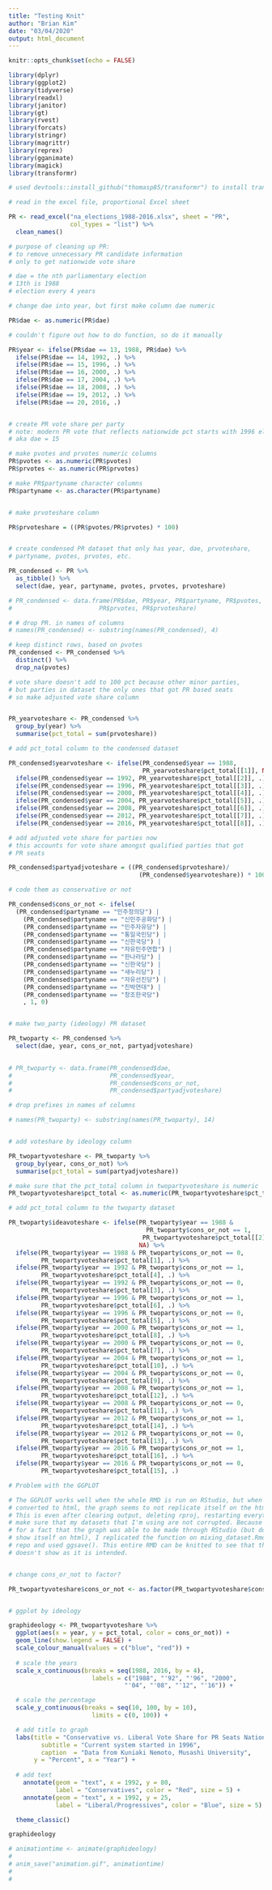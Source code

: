 ```yaml
---
title: "Testing Knit"
author: "Brian Kim"
date: "03/04/2020"
output: html_document
---
```


```r
knitr::opts_chunk$set(echo = FALSE)

library(dplyr)
library(ggplot2)
library(tidyverse)
library(readxl)
library(janitor)
library(gt)
library(rvest)
library(forcats)
library(stringr)
library(magrittr)
library(reprex)
library(gganimate)
library(magick)
library(transformr)

# used devtools::install_github("thomasp85/transformr") to install transformr package

```


```r

# read in the excel file, proportional Excel sheet

PR <- read_excel("na_elections_1988-2016.xlsx", sheet = "PR",
                 col_types = "list") %>%
  clean_names()


```

```r


# purpose of cleaning up PR: 
# to remove unnecessary PR candidate information 
# only to get nationwide vote share

# dae = the nth parliamentary election
# 13th is 1988
# election every 4 years

# change dae into year, but first make column dae numeric

PR$dae <- as.numeric(PR$dae)

# couldn't figure out how to do function, so do it manually

PR$year <- ifelse(PR$dae == 13, 1988, PR$dae) %>%
  ifelse(PR$dae == 14, 1992, .) %>%
  ifelse(PR$dae == 15, 1996, .) %>%
  ifelse(PR$dae == 16, 2000, .) %>%
  ifelse(PR$dae == 17, 2004, .) %>%
  ifelse(PR$dae == 18, 2008, .) %>%
  ifelse(PR$dae == 19, 2012, .) %>%
  ifelse(PR$dae == 20, 2016, .)


# create PR vote share per party
# note: modern PR vote that reflects nationwide pct starts with 1996 election
# aka dae = 15

# make pvotes and prvotes numeric columns
PR$pvotes <- as.numeric(PR$pvotes)
PR$prvotes <- as.numeric(PR$prvotes)

# make PR$partyname character columns
PR$partyname <- as.character(PR$partyname)


# make prvoteshare column

PR$prvoteshare = ((PR$pvotes/PR$prvotes) * 100)


# create condensed PR dataset that only has year, dae, prvoteshare, 
# partyname, pvotes, prvotes, etc.

PR_condensed <- PR %>%
  as_tibble() %>%
  select(dae, year, partyname, pvotes, prvotes, prvoteshare)

# PR_condensed <- data.frame(PR$dae, PR$year, PR$partyname, PR$pvotes,  
#                        PR$prvotes, PR$prvoteshare)

# # drop PR. in names of columns
# names(PR_condensed) <- substring(names(PR_condensed), 4)

# keep distinct rows, based on pvotes
PR_condensed <- PR_condensed %>%
  distinct() %>%
  drop_na(pvotes)

```

```r


# vote share doesn't add to 100 pct because other minor parties,
# but parties in dataset the only ones that got PR based seats
# so make adjusted vote share column


PR_yearvoteshare <- PR_condensed %>%
  group_by(year) %>%
  summarise(pct_total = sum(prvoteshare))

# add pct_total column to the condensed dataset

PR_condensed$yearvoteshare <- ifelse(PR_condensed$year == 1988, 
                                     PR_yearvoteshare$pct_total[[1]], NA) %>%
  ifelse(PR_condensed$year == 1992, PR_yearvoteshare$pct_total[[2]], .) %>%
  ifelse(PR_condensed$year == 1996, PR_yearvoteshare$pct_total[[3]], .) %>%
  ifelse(PR_condensed$year == 2000, PR_yearvoteshare$pct_total[[4]], .) %>%
  ifelse(PR_condensed$year == 2004, PR_yearvoteshare$pct_total[[5]], .) %>%
  ifelse(PR_condensed$year == 2008, PR_yearvoteshare$pct_total[[6]], .) %>%
  ifelse(PR_condensed$year == 2012, PR_yearvoteshare$pct_total[[7]], .) %>%
  ifelse(PR_condensed$year == 2016, PR_yearvoteshare$pct_total[[8]], .)

# add adjusted vote share for parties now
# this accounts for vote share amongst qualified parties that got 
# PR seats

PR_condensed$partyadjvoteshare = ((PR_condensed$prvoteshare)/
                                    (PR_condensed$yearvoteshare)) * 100


```

```r
# code them as conservative or not

PR_condensed$cons_or_not <- ifelse(
  (PR_condensed$partyname == "민주정의당") | 
    (PR_condensed$partyname == "신민주공화당") | 
    (PR_condensed$partyname == "민주자유당") | 
    (PR_condensed$partyname == "통일국민당") | 
    (PR_condensed$partyname == "신한국당") | 
    (PR_condensed$partyname == "자유민주연합") | 
    (PR_condensed$partyname == "한나라당") |
    (PR_condensed$partyname == "신한국당") | 
    (PR_condensed$partyname == "새누리당") |
    (PR_condensed$partyname == "자유선진당") |
    (PR_condensed$partyname == "친박연대") | 
    (PR_condensed$partyname == "창조한국당")
    , 1, 0)


# make two_party (ideology) PR dataset

PR_twoparty <- PR_condensed %>%
  select(dae, year, cons_or_not, partyadjvoteshare)
  

# PR_twoparty <- data.frame(PR_condensed$dae,
#                           PR_condensed$year,
#                           PR_condensed$cons_or_not, 
#                           PR_condensed$partyadjvoteshare)

# drop prefixes in names of columns

# names(PR_twoparty) <- substring(names(PR_twoparty), 14)


# add voteshare by ideology column

PR_twopartyvoteshare <- PR_twoparty %>%
  group_by(year, cons_or_not) %>%
  summarise(pct_total = sum(partyadjvoteshare))

# make sure that the pct_total column in twopartyvoteshare is numeric
PR_twopartyvoteshare$pct_total <- as.numeric(PR_twopartyvoteshare$pct_total)

```

```r
# add pct_total column to the twoparty dataset

PR_twoparty$ideavoteshare <- ifelse(PR_twoparty$year == 1988 &
                                      PR_twoparty$cons_or_not == 1,
                                     PR_twopartyvoteshare$pct_total[[2]],
                                    NA) %>%
  ifelse(PR_twoparty$year == 1988 & PR_twoparty$cons_or_not == 0,
         PR_twopartyvoteshare$pct_total[1], .) %>%
  ifelse(PR_twoparty$year == 1992 & PR_twoparty$cons_or_not == 1,
         PR_twopartyvoteshare$pct_total[4], .) %>%
  ifelse(PR_twoparty$year == 1992 & PR_twoparty$cons_or_not == 0,
         PR_twopartyvoteshare$pct_total[3], .) %>%
  ifelse(PR_twoparty$year == 1996 & PR_twoparty$cons_or_not == 1,
         PR_twopartyvoteshare$pct_total[6], .) %>%
  ifelse(PR_twoparty$year == 1996 & PR_twoparty$cons_or_not == 0,
         PR_twopartyvoteshare$pct_total[5], .) %>%
  ifelse(PR_twoparty$year == 2000 & PR_twoparty$cons_or_not == 1,
         PR_twopartyvoteshare$pct_total[8], .) %>%
  ifelse(PR_twoparty$year == 2000 & PR_twoparty$cons_or_not == 0,
         PR_twopartyvoteshare$pct_total[7], .) %>%
  ifelse(PR_twoparty$year == 2004 & PR_twoparty$cons_or_not == 1,
         PR_twopartyvoteshare$pct_total[10], .) %>%
  ifelse(PR_twoparty$year == 2004 & PR_twoparty$cons_or_not == 0, 
         PR_twopartyvoteshare$pct_total[9], .) %>%
  ifelse(PR_twoparty$year == 2008 & PR_twoparty$cons_or_not == 1,
         PR_twopartyvoteshare$pct_total[12], .) %>%
  ifelse(PR_twoparty$year == 2008 & PR_twoparty$cons_or_not == 0,
         PR_twopartyvoteshare$pct_total[11], .) %>%
  ifelse(PR_twoparty$year == 2012 & PR_twoparty$cons_or_not == 1,
         PR_twopartyvoteshare$pct_total[14], .) %>%
  ifelse(PR_twoparty$year == 2012 & PR_twoparty$cons_or_not == 0,
         PR_twopartyvoteshare$pct_total[13], .) %>%
  ifelse(PR_twoparty$year == 2016 & PR_twoparty$cons_or_not == 1,
         PR_twopartyvoteshare$pct_total[16], .) %>%
  ifelse(PR_twoparty$year == 2016 & PR_twoparty$cons_or_not == 0,
         PR_twopartyvoteshare$pct_total[15], .)

```

```r

# Problem with the GGPLOT

# The GGPLOT works well when the whole RMD is run on RStudio, but when it is
# converted to html, the graph seems to not replicate itself on the html file.
# This is even after clearing output, deleting rproj, restarting everything to
# make sure that my datasets that I'm using are not corrupted. Because I know
# for a fact that the graph was able to be made through RStudio (but doesn't
# show itself on html), I replicated the function on mixing_dataset.Rmd in this
# repo and used ggsave(). This entire RMD can be knitted to see that the graph
# doesn't show as it is intended.


# change cons_or_not to factor?

PR_twopartyvoteshare$cons_or_not <- as.factor(PR_twopartyvoteshare$cons_or_not)


# ggplot by ideology

graphideology <- PR_twopartyvoteshare %>%
  ggplot(aes(x = year, y = pct_total, color = cons_or_not)) +
  geom_line(show.legend = FALSE) +
  scale_colour_manual(values = c("blue", "red")) + 
  
  # scale the years
  scale_x_continuous(breaks = seq(1988, 2016, by = 4),
                       labels = c("1988", "'92", "'96", "2000",
                                "'04", "'08", "'12", "'16")) +

  # scale the percentage
  scale_y_continuous(breaks = seq(10, 100, by = 10),
                       limits = c(0, 100)) +

  # add title to graph
  labs(title = "Conservative vs. Liberal Vote Share for PR Seats Nationwide",
         subtitle = "Current system started in 1996",
         caption  = "Data from Kuniaki Nemoto, Musashi University", 
       y = "Percent", x = "Year") +
  
  # add text 
    annotate(geom = "text", x = 1992, y = 80, 
             label = "Conservatives", color = "Red", size = 5) +
    annotate(geom = "text", x = 1992, y = 25, 
             label = "Liberal/Progressives", color = "Blue", size = 5) +

  theme_classic() 

graphideology

```

```r

# animationtime <- animate(graphideology)
# 
# anim_save("animation.gif", animationtime)
# 
# 

```